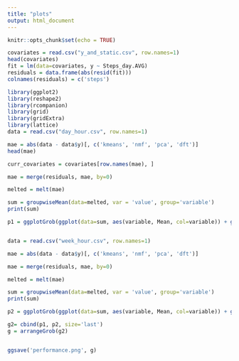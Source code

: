```yaml
---
title: "plots"
output: html_document
---
```


```r
knitr::opts_chunk$set(echo = TRUE)
```

```r
covariates = read.csv("y_and_static.csv", row.names=1)
head(covariates)
fit = lm(data=covariates, y ~ Steps_day.AVG)
residuals = data.frame(abs(resid(fit)))
colnames(residuals) = c('steps')
```

```r
library(ggplot2)
library(reshape2)
library(rcompanion)
library(grid)
library(gridExtra)
library(lattice)
data = read.csv("day_hour.csv", row.names=1)

mae = abs(data - data$y)[, c('kmeans', 'nmf', 'pca', 'dft')]
head(mae)

curr_covariates = covariates[row.names(mae), ]

mae = merge(residuals, mae, by=0)

melted = melt(mae)

sum = groupwiseMean(data=melted, var = 'value', group='variable')
print(sum)

p1 = ggplotGrob(ggplot(data=sum, aes(variable, Mean, col=variable)) + geom_point() + geom_errorbar(aes(ymin=Trad.lower, ymax=Trad.upper, width=0.25)) + ylab("mean absolute error") +theme(axis.title.x = element_blank(), legend.position='none')+ theme(axis.title.x = element_blank(), legend.title = element_blank()) + ggtitle("Performance (daily scale)") + coord_cartesian(ylim=c(2.5,8.5)))


data = read.csv("week_hour.csv", row.names=1)

mae = abs(data - data$y)[, c('kmeans', 'nmf', 'pca', 'dft')]

mae = merge(residuals, mae, by=0)

melted = melt(mae)

sum = groupwiseMean(data=melted, var = 'value', group='variable')
print(sum)

p2 = ggplotGrob(ggplot(data=sum, aes(variable, Mean, col=variable)) + geom_point() + geom_errorbar(aes(ymin=Trad.lower, ymax=Trad.upper, width=0.25)) + ylab("mean absolute error") + ggtitle("Performance (weekly scale)") + theme(axis.title.y=element_blank(), axis.title.x=element_blank(), axis.ticks.y = element_blank(), axis.text.y = element_blank(), legend.title = element_blank()) + coord_cartesian(ylim=c(2.5,8.5)))

g2= cbind(p1, p2, size='last')
g = arrangeGrob(g2)


ggsave('performance.png', g)
```


